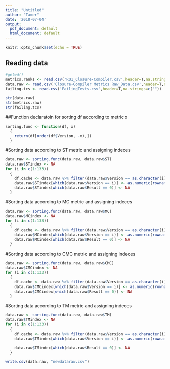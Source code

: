 ```yaml
---
title: "Untitled"
author: "Tamer"
date: '2018-07-04'
output:
  pdf_document: default
  html_document: default
---
```


```r
knitr::opts_chunk$set(echo = TRUE)
```

## Reading data

```r
#getwd()
metrics.ranks <- read.csv('RQ1_Closure-Compiler.csv',header=T,na.strings=c(""))
data.raw <- read.csv('Closure-Compiler Metrics Raw_Data.csv',header=T,na.strings=c(""))
failing.tcs <- read.csv('FailingTests.csv',header=T,na.strings=c(""))

str(data.raw)
str(metrics.raw)
str(failing.tcs)
```

##Function declaratoin for sorting df according to metric x
```r
sorting.func <- function(df, x)
  {
    return(df[order(df$Version, -x),])
  }
```

#Sorting data according to ST metric and assigning indeces
```r
data.raw <- sorting.func(data.raw, data.raw$ST)
data.raw$STindex <- NA
for (i in c(1:133))
  {
    df.cache <- data.raw %>% filter(data.raw$Version == as.character(i))
    data.raw$STindex[which(data.raw$Version == i)] <- as.numeric(rownames(df.cache))/nrow(df.cache)
    data.raw$STindex[which(data.raw$Result == 0)] <- NA
  }
```

#Sorting data according to MC metric and assigning indeces
```r
data.raw <- sorting.func(data.raw, data.raw$MC)
data.raw$MCindex <- NA
for (i in c(1:133))
  {
    df.cache <- data.raw %>% filter(data.raw$Version == as.character(i))
    data.raw$MCindex[which(data.raw$Version == i)] <- as.numeric(rownames(df.cache))/nrow(df.cache)
    data.raw$MCindex[which(data.raw$Result == 0)] <- NA
  }
```


#Sorting data according to CMC metric and assigning indeces
```r
data.raw <- sorting.func(data.raw, data.raw$CMC)
data.raw$CMCindex <- NA
for (i in c(1:133))
  {
    df.cache <- data.raw %>% filter(data.raw$Version == as.character(i))
    data.raw$CMCindex[which(data.raw$Version == i)] <- as.numeric(rownames(df.cache))/nrow(df.cache)
    data.raw$CMCindex[which(data.raw$Result == 0)] <- NA
  }
```



#Sorting data according to TM metric and assigning indeces
```r
data.raw <- sorting.func(data.raw, data.raw$TM)
data.raw$TMindex <- NA
for (i in c(1:133))
  {
    df.cache <- data.raw %>% filter(data.raw$Version == as.character(i))
    data.raw$TMindex[which(data.raw$Version == i)] <- as.numeric(rownames(df.cache))/nrow(df.cache)
    
    data.raw$TMindex[which(data.raw$Result == 0)] <- NA
  }
```


```r
write.csv(data.raw, "newdataraw.csv")
```


